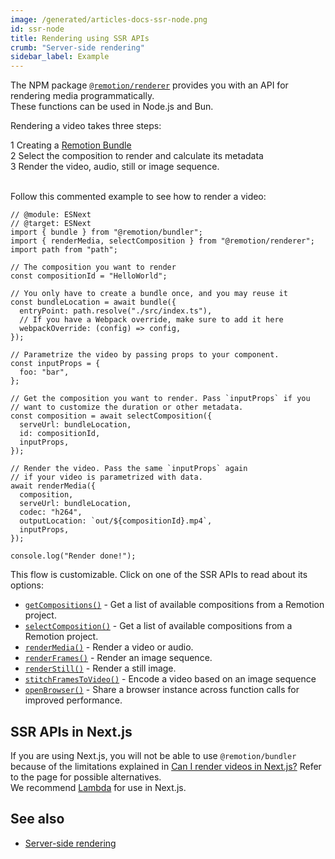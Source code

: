 ```yaml
---
image: /generated/articles-docs-ssr-node.png
id: ssr-node
title: Rendering using SSR APIs
crumb: "Server-side rendering"
sidebar_label: Example
---
```


The NPM package [`@remotion/renderer`](/docs/renderer) provides you with an API for rendering media programmatically.  
These functions can be used in Node.js and Bun.

Rendering a video takes three steps:

<Step>1</Step> Creating a <a href="/docs/terminology#bundle">Remotion Bundle</a>
<br />
<Step>2</Step> Select the composition to render and calculate its metadata
<br />
<Step>3</Step> Render the video, audio, still or image sequence.
<br />
<br />

Follow this commented example to see how to render a video:

```tsx twoslash title="render.mjs"
// @module: ESNext
// @target: ESNext
import { bundle } from "@remotion/bundler";
import { renderMedia, selectComposition } from "@remotion/renderer";
import path from "path";

// The composition you want to render
const compositionId = "HelloWorld";

// You only have to create a bundle once, and you may reuse it
const bundleLocation = await bundle({
  entryPoint: path.resolve("./src/index.ts"),
  // If you have a Webpack override, make sure to add it here
  webpackOverride: (config) => config,
});

// Parametrize the video by passing props to your component.
const inputProps = {
  foo: "bar",
};

// Get the composition you want to render. Pass `inputProps` if you
// want to customize the duration or other metadata.
const composition = await selectComposition({
  serveUrl: bundleLocation,
  id: compositionId,
  inputProps,
});

// Render the video. Pass the same `inputProps` again
// if your video is parametrized with data.
await renderMedia({
  composition,
  serveUrl: bundleLocation,
  codec: "h264",
  outputLocation: `out/${compositionId}.mp4`,
  inputProps,
});

console.log("Render done!");
```

This flow is customizable. Click on one of the SSR APIs to read about its options:

- [`getCompositions()`](/docs/renderer/get-compositions) - Get a list of available compositions from a Remotion project.
- [`selectComposition()`](/docs/renderer/select-composition) - Get a list of available compositions from a Remotion project.
- [`renderMedia()`](/docs/renderer/render-media) - Render a video or audio.
- [`renderFrames()`](/docs/renderer/render-frames) - Render an image sequence.
- [`renderStill()`](/docs/renderer/render-still) - Render a still image.
- [`stitchFramesToVideo()`](/docs/renderer/stitch-frames-to-video) - Encode a video based on an image sequence
- [`openBrowser()`](/docs/renderer/open-browser) - Share a browser instance across function calls for improved performance.

## SSR APIs in Next.js

If you are using Next.js, you will not be able to use `@remotion/bundler` because of the limitations explained in [Can I render videos in Next.js?](https://www.remotion.dev/docs/miscellaneous/vercel-functions#can-i-render-videos-in-nextjs) Refer to the page for possible alternatives.  
We recommend [Lambda](/docs/lambda) for use in Next.js.

## See also

- [Server-side rendering](/docs/ssr)
